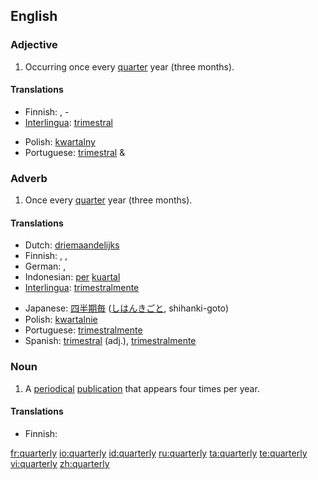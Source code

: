 ==English==

===Adjective===
{{en-adj|-}}

# Occurring once every [[quarter]] year (three months).

====Translations====
{{top}}
* Finnish: {{t|fi|neljännesvuosittainen}}, {{t-|fi|neljännesvuosi}}-
* [[Interlingua]]: [[trimestral]]
{{mid}}
* Polish: [[kwartalny]] {{m}}
* Portuguese: [[trimestral]] {{m}} & {{f}}
{{bottom}}

===Adverb===
{{en-adv|-}}

# Once every [[quarter]] year (three months).

====Translations====
{{top}}
* Dutch: [[driemaandelijks]]
* Finnish: {{t|fi|neljännesvuosittain}}, {{t|fi|neljänneksittäin}}, {{t|fi|vuosineljänneksittäin}}
* German: {{t-|de|vierteljährlich}}, {{t-|de|quartalsweise}}
* Indonesian: [[per]] [[kuartal]]
* [[Interlingua]]: [[trimestralmente]]
{{mid}}
* Japanese: [[四半期毎]] ([[しはんきごと]], shihanki-goto)
* Polish: [[kwartalnie]]
* Portuguese: [[trimestralmente]]
* Spanish: [[trimestral]] (adj.), [[trimestralmente]]
{{bottom}}

===Noun===
{{en-noun|quarterlies}}

# A [[periodical]] [[publication]] that appears four times per year.

====Translations====
{{top}}
* Finnish: {{t|fi|neljännesvuosijulkaisu}}
{{mid}}
{{bottom}}

[[fr:quarterly]]
[[io:quarterly]]
[[id:quarterly]]
[[ru:quarterly]]
[[ta:quarterly]]
[[te:quarterly]]
[[vi:quarterly]]
[[zh:quarterly]]